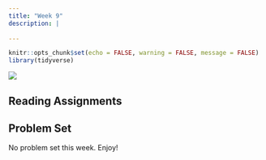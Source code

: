 ```yaml
---
title: "Week 9"
description: |
  
---
```


```r
knitr::opts_chunk$set(echo = FALSE, warning = FALSE, message = FALSE)
library(tidyverse)
```



![](img/matrix.jpg)


## Reading Assignments




## Problem Set

No problem set this week. Enjoy!